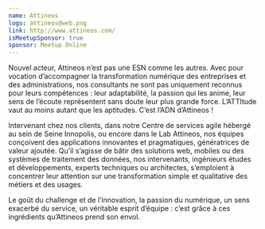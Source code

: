 ```yaml
---
name: Attineos
logo: attineos@web.png
link: http://www.attineos.com/
isMeetupSponsor: true
sponsor: Meetup Online
---
```


Nouvel acteur, Attineos n’est pas une ESN comme les autres. Avec pour vocation
d’accompagner la transformation numérique des entreprises et des
administrations, nos consultants ne sont pas uniquement reconnus pour leurs
compétences : leur adaptabilité, la passion qui les anime, leur sens de l’écoute
représentent sans doute leur plus grande force. L’ATTItude vaut au moins autant
que les aptitudes. C’est l’ADN d’Attineos !

Intervenant chez nos clients, dans notre Centre de services agile hébergé au
sein de Seine Innopolis, ou encore dans le Lab Attineos, nos équipes conçoivent
des applications innovantes et pragmatiques, génératrices de valeur ajoutée.
Qu’il s’agisse de bâtir des solutions web, mobiles ou des systèmes de traitement
des données, nos intervenants, ingénieurs études et développements, experts
techniques ou architectes, s’emploient à concentrer leur attention sur une
transformation simple et qualitative des métiers et des usages.

Le goût du challenge et de l’innovation, la passion du numérique, un sens
exacerbé du service, un véritable esprit d’équipe : c’est grâce à ces
ingrédients qu’Attineos prend son envol.
